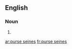==English==

===Noun===
{{head|en|noun plural form|head=[[purse]] [[seine]]s}}

# {{plural of|purse seine|lang=en}}

[[ar:purse seines]]
[[fr:purse seines]]